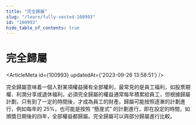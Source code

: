 ```yaml
---
title: "完全歸屬"
slug: "/learn/fully-vested-100993"
id: "100993"
hide_table_of_contents: true
---
```



# 完全歸屬

<ArticleMeta id={100993} updatedAt={'2023-09-26 13:58:51'} />
<div className='border-solid border-b border-t-0 my-4 border-[var(--ifm-color-gray-300)]' />

完全歸屬意味着一個人對某項權益擁有全部權利，最常見的是員工福利，如股票期權、利潤分享或退休福利。必須完全歸屬的權益通常每年積累給員工，但根據歸屬計劃，只有到了一定的時間後，才成為員工的財產。歸屬可能按照逐漸的計劃進行，例如每年的 25%，也可能是按照 “懸崖式” 的計劃進行，即在設定的時間，如頒獎日期後的四年，全部權益都歸屬。完全歸屬可以與部分歸屬進行比較。
